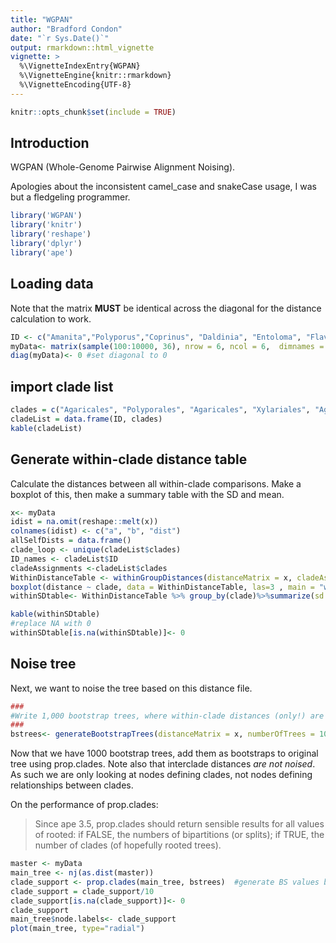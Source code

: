 ```yaml
---
title: "WGPAN"
author: "Bradford Condon"
date: "`r Sys.Date()`"
output: rmarkdown::html_vignette
vignette: >
  %\VignetteIndexEntry{WGPAN}
  %\VignetteEngine{knitr::rmarkdown}
  %\VignetteEncoding{UTF-8}
---
```

```r
knitr::opts_chunk$set(include = TRUE)
```

## Introduction

WGPAN (Whole-Genome Pairwise Alignment Noising).

Apologies about the inconsistent camel_case and snakeCase usage, I was but a fledgeling programmer.

```r
library('WGPAN')
library('knitr')
library('reshape')
library('dplyr')
library('ape')
```


## Loading data

Note that the matrix **MUST** be identical across the diagonal for the distance calculation to work.

```r
ID <- c("Amanita","Polyporus","Coprinus", "Daldinia", "Entoloma", "Flaviporus")
myData<- matrix(sample(100:10000, 36), nrow = 6, ncol = 6,  dimnames = list(ID, ID)) 
diag(myData)<- 0 #set diagonal to 0

```

## import clade list
```r

clades = c("Agaricales", "Polyporales", "Agaricales", "Xylariales", "Agaricales", "Polyporales")
cladeList = data.frame(ID, clades)
kable(cladeList)
```

## Generate within-clade distance table
Calculate the distances between all within-clade comparisons.  Make a boxplot of this, then make a summary table with the SD and mean.

```r
x<- myData
idist = na.omit(reshape::melt(x))
colnames(idist) <- c("a", "b", "dist")
allSelfDists = data.frame()
clade_loop <- unique(cladeList$clades)
ID_names <- cladeList$ID
cladeAssignments <-cladeList$clades
WithinDistanceTable <- withinGroupDistances(distanceMatrix = x, cladeAssignments = cladeAssignments, ID_names = ID_names)
boxplot(distance ~ clade, data = WithinDistanceTable, las=3 , main = "within-clade distances 1-11-17", ylab = "SNPs/MB" )
withinSDtable<- WithinDistanceTable %>% group_by(clade)%>%summarize(sd = sd(distance), mean = mean(distance))

kable(withinSDtable)
#replace NA with 0
withinSDtable[is.na(withinSDtable)]<- 0

```


## Noise tree

Next, we want to noise the tree based on this distance file.

```r
###
#Write 1,000 bootstrap trees, where within-clade distances (only!) are noised by the normal distribution with SD= that clade's within SD.
###
bstrees<- generateBootstrapTrees(distanceMatrix = x, numberOfTrees = 1000, withinSDtable= withinSDtable, cladeAssignments = cladeAssignments, ID_names = ID_names)

```

Now that we have 1000 bootstrap trees, add them as bootstraps to original tree using prop.clades.
Note also that interclade distances *are not noised*.  As such we are only looking at nodes defining clades, not nodes defining relationships between clades.


On the performance of prop.clades:

>Since ape 3.5, prop.clades should return sensible results for all values of rooted: if FALSE, the
numbers of bipartitions (or splits); if TRUE, the number of clades (of hopefully rooted trees).



```r
master <- myData
main_tree <- nj(as.dist(master))
clade_support <- prop.clades(main_tree, bstrees)  #generate BS values based on trees
clade_support = clade_support/10
clade_support[is.na(clade_support)]<- 0
clade_support
main_tree$node.labels<- clade_support 
plot(main_tree, type="radial")
```


